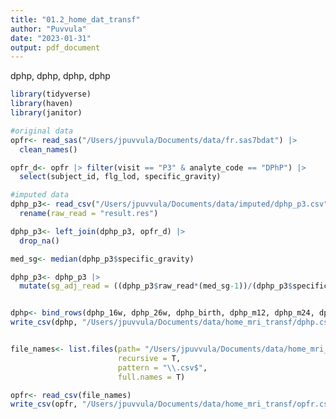 ```yaml
---
title: "01.2_home_dat_transf"
author: "Puvvula"
date: "2023-01-31"
output: pdf_document
---
```

dphp, dphp, dphp, dphp
```r
library(tidyverse)
library(haven)
library(janitor)

#original data
opfr<- read_sas("/Users/jpuvvula/Documents/data/fr.sas7bdat") |>
  clean_names()

opfr_d<- opfr |> filter(visit == "P3" & analyte_code == "DPhP") |>
  select(subject_id, flg_lod, specific_gravity)

#imputed data
dphp_p3<- read_csv("/Users/jpuvvula/Documents/data/imputed/dphp_p3.csv")|>
  rename(raw_read = "result.res")

dphp_p3<- left_join(dphp_p3, opfr_d) |>
  drop_na()

med_sg<- median(dphp_p3$specific_gravity)

dphp_p3<- dphp_p3 |> 
  mutate(sg_adj_read = ((dphp_p3$raw_read*(med_sg-1))/(dphp_p3$specific_gravity-1)))


dphp<- bind_rows(dphp_16w, dphp_26w, dphp_birth, dphp_m12, dphp_m24, dphp_m36, dphp_m60, dphp_p3)
write_csv(dphp, "/Users/jpuvvula/Documents/data/home_mri_transf/dphp.csv")


file_names<- list.files(path= "/Users/jpuvvula/Documents/data/home_mri_transf",
                        recursive = T,
                        pattern = "\\.csv$",
                        full.names = T)

opfr<- read_csv(file_names)
write_csv(opfr, "/Users/jpuvvula/Documents/data/home_mri_transf/opfr.csv")
```

